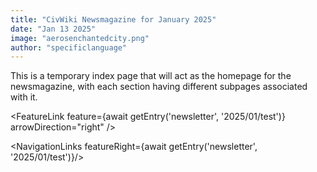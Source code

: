 ```yaml
---
title: "CivWiki Newsmagazine for January 2025"
date: "Jan 13 2025"
image: "aerosenchantedcity.png"
author: "specificlanguage"
---
```


This is a temporary index page that will act as the homepage for the newsmagazine, with each section having different subpages associated with it.

<FeatureLink
  feature={await getEntry('newsletter', '2025/01/test')}
  arrowDirection="right"
/>

<NavigationLinks featureRight={await getEntry('newsletter', '2025/01/test')}/>


